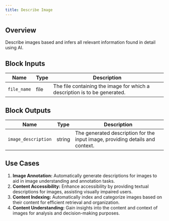```yaml
---
title: Describe Image
---
```


## Overview

Describe images based and infers all relevant information found in detail using AI.

## Block Inputs

| Name        | Type | Description                                                               |
| ----------- | ---- | ------------------------------------------------------------------------- |
| `file_name` | file | The file containing the image for which a description is to be generated. |

## Block Outputs

| Name                | Type   | Description                                                                   |
| ------------------- | ------ | ----------------------------------------------------------------------------- |
| `image_description` | string | The generated description for the input image, providing details and context. |

## Use Cases

1. **Image Annotation:** Automatically generate descriptions for images to aid in image understanding and annotation tasks.
2. **Content Accessibility:** Enhance accessibility by providing textual descriptions for images, assisting visually impaired users.
3. **Content Indexing:** Automatically index and categorize images based on their content for efficient retrieval and organization.
4. **Content Understanding:** Gain insights into the content and context of images for analysis and decision-making purposes.

